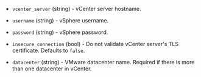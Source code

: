 <!-- Code generated from the comments of the ConnectConfig struct in builder/vsphere/common/step_connect.go; DO NOT EDIT MANUALLY -->

-   `vcenter_server` (string) - vCenter server hostname.
    
-   `username` (string) - vSphere username.
    
-   `password` (string) - vSphere password.
    
-   `insecure_connection` (bool) - Do not validate vCenter server's TLS certificate. Defaults to `false`.
    
-   `datacenter` (string) - VMware datacenter name. Required if there is more than one datacenter in vCenter.
    

